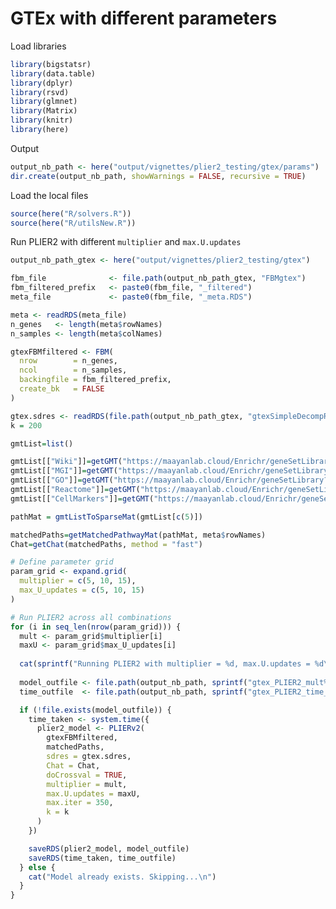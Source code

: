 # GTEx with different parameters

Load libraries
```r
library(bigstatsr)
library(data.table)
library(dplyr)
library(rsvd)
library(glmnet)
library(Matrix)
library(knitr)
library(here)
```

Output 

```r
output_nb_path <- here("output/vignettes/plier2_testing/gtex/params")
dir.create(output_nb_path, showWarnings = FALSE, recursive = TRUE)
```

Load the local files
```r
source(here("R/solvers.R"))
source(here("R/utilsNew.R"))
```

Run PLIER2 with different `multiplier` and `max.U.updates`

```r
output_nb_path_gtex <- here("output/vignettes/plier2_testing/gtex")

fbm_file              <- file.path(output_nb_path_gtex, "FBMgtex")
fbm_filtered_prefix   <- paste0(fbm_file, "_filtered")   
meta_file             <- paste0(fbm_file, "_meta.RDS")   

meta <- readRDS(meta_file)
n_genes   <- length(meta$rowNames)
n_samples <- length(meta$colNames)

gtexFBMfiltered <- FBM(
  nrow        = n_genes,
  ncol        = n_samples,
  backingfile = fbm_filtered_prefix,
  create_bk   = FALSE
)

gtex.sdres <- readRDS(file.path(output_nb_path_gtex, "gtexSimpleDecompResult.RDS"))
k = 200

gmtList=list()

gmtList[["Wiki"]]=getGMT("https://maayanlab.cloud/Enrichr/geneSetLibrary?mode=text&libraryName=WikiPathway_2021_Human")
gmtList[["MGI"]]=getGMT("https://maayanlab.cloud/Enrichr/geneSetLibrary?mode=text&libraryName=MGI_Mammalian_Phenotype_Level_4_2021")
gmtList[["GO"]]=getGMT("https://maayanlab.cloud/Enrichr/geneSetLibrary?mode=text&libraryName=GO_Biological_Process_2023")
gmtList[["Reactome"]]=getGMT("https://maayanlab.cloud/Enrichr/geneSetLibrary?mode=text&libraryName=Reactome_2022")
gmtList[["CellMarkers"]]=getGMT("https://maayanlab.cloud/Enrichr/geneSetLibrary?mode=text&libraryName=CellMarker_2024")

pathMat = gmtListToSparseMat(gmtList[c(5)])

matchedPaths=getMatchedPathwayMat(pathMat, meta$rowNames)
Chat=getChat(matchedPaths, method = "fast")

# Define parameter grid
param_grid <- expand.grid(
  multiplier = c(5, 10, 15),
  max_U_updates = c(5, 10, 15)
)

# Run PLIER2 across all combinations
for (i in seq_len(nrow(param_grid))) {
  mult <- param_grid$multiplier[i]
  maxU <- param_grid$max_U_updates[i]
  
  cat(sprintf("Running PLIER2 with multiplier = %d, max.U.updates = %d\n", mult, maxU))
  
  model_outfile <- file.path(output_nb_path, sprintf("gtex_PLIER2_mult%d_maxU%d.rds", mult, maxU))
  time_outfile  <- file.path(output_nb_path, sprintf("gtex_PLIER2_time_mult%d_maxU%d.rds", mult, maxU))

  if (!file.exists(model_outfile)) {
    time_taken <- system.time({
      plier2_model <- PLIERv2(
        gtexFBMfiltered,
        matchedPaths,
        sdres = gtex.sdres,
        Chat = Chat,
        doCrossval = TRUE,
        multiplier = mult,
        max.U.updates = maxU,
        max.iter = 350,
        k = k
      )
    })

    saveRDS(plier2_model, model_outfile)
    saveRDS(time_taken, time_outfile)
  } else {
    cat("Model already exists. Skipping...\n")
  }
}
```

